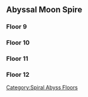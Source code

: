 ==Abyssal Moon Spire==
{{Main|Spiral Abyss/Floors/2022-09-01|Spiral Abyss/Floors/2023-02-01}}
===Floor 9===
{{Transclude|Spiral Abyss/Floors/2022-09-01|Floor 9}}
===Floor 10===
{{Transclude|Spiral Abyss/Floors/2022-09-01|Floor 10}}
===Floor 11===
{{Transclude|Spiral Abyss/Floors/2023-02-01|Floor 11}}
===Floor 12===
{{Transclude|Spiral Abyss/Floors/2023-02-01|Floor 12}}

[[Category:Spiral Abyss Floors]]